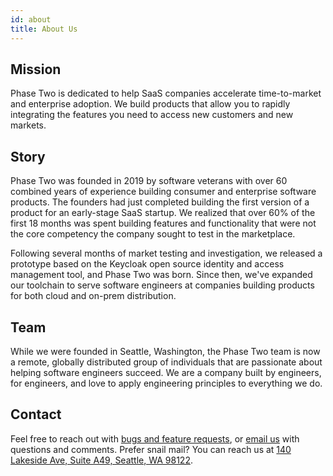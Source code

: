 ```yaml
---
id: about
title: About Us
---
```


## Mission

Phase Two is dedicated to help SaaS companies accelerate time-to-market and enterprise adoption. We build products that allow you to rapidly integrating the features you need to access new customers and new markets.

## Story

Phase Two was founded in 2019 by software veterans with over 60 combined years of experience building consumer and enterprise software products. The founders had just completed building the first version of a product for an early-stage SaaS startup. We realized that over 60% of the first 18 months was spent building features and functionality that were not the core competency the company sought to test in the marketplace.

Following several months of market testing and investigation, we released a prototype based on the Keycloak open source identity and access management tool, and Phase Two was born. Since then, we've expanded our toolchain to serve software engineers at companies building products for both cloud and on-prem distribution.

## Team

While we were founded in Seattle, Washington, the Phase Two team is now a remote, globally distributed group of individuals that are passionate about helping software engineers succeed. We are a company built by engineers, for engineers, and love to apply engineering principles to everything we do.

## Contact

Feel free to reach out with [bugs and feature requests](https://github.com/p2-inc/phasetwo/issues), or [email us](mailto:support@phasetwo.io) with questions and comments. Prefer snail mail? You can reach us at [140 Lakeside Ave, Suite A49, Seattle, WA 98122](https://goo.gl/maps/69ypGd4U3Z8Tkirg7).
